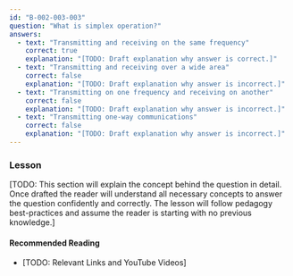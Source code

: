 ```yaml
---
id: "B-002-003-003"
question: "What is simplex operation?"
answers:
  - text: "Transmitting and receiving on the same frequency"
    correct: true
    explanation: "[TODO: Draft explanation why answer is correct.]"
  - text: "Transmitting and receiving over a wide area"
    correct: false
    explanation: "[TODO: Draft explanation why answer is incorrect.]"
  - text: "Transmitting on one frequency and receiving on another"
    correct: false
    explanation: "[TODO: Draft explanation why answer is incorrect.]"
  - text: "Transmitting one-way communications"
    correct: false
    explanation: "[TODO: Draft explanation why answer is incorrect.]"
---
```


### Lesson

[TODO: This section will explain the concept behind the question in detail. Once drafted the reader will understand all necessary concepts to answer the question confidently and correctly. The lesson will follow pedagogy best-practices and assume the reader is starting with no previous knowledge.]

#### Recommended Reading

- [TODO: Relevant Links and YouTube Videos]
